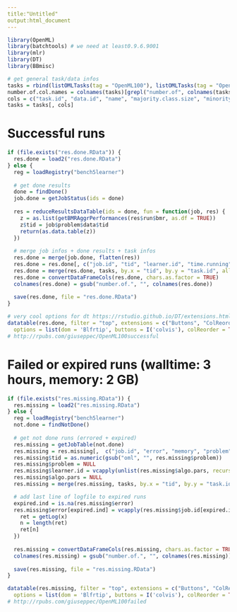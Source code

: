 ```yaml
---
title:"Untitled"
output:html_document
---
```


```r
library(OpenML)
library(batchtools) # we need at least0.9.6.9001
library(mlr)
library(DT)
library(BBmisc)

# get general task/data infos
tasks = rbind(listOMLTasks(tag = "OpenML100"), listOMLTasks(tag = "OpenML100", status = c("deactivated")))
number.of.col.names = colnames(tasks)[grepl("number.of", colnames(tasks))]
cols = c("task.id", "data.id", "name", "majority.class.size", "minority.class.size", "max.nominal.att.distinct.values", number.of.col.names)
tasks = tasks[, cols]
```

# Successful runs
```r
if (file.exists("res.done.RData")) {
  res.done = load2("res.done.RData")
} else {
  reg = loadRegistry("bench5learner")
  
  # get done results
  done = findDone()
  job.done = getJobStatus(ids = done)
  
  res = reduceResultsDataTable(ids = done, fun = function(job, res) {
    z = as.list(getBMRAggrPerformances(res$run$bmr, as.df = TRUE))
    z$tid = job$problem$data$tid
    return(as.data.table(z))
  })
  
  # merge job infos + done results + task infos
  res.done = merge(job.done, flatten(res))
  res.done = res.done[, c("job.id", "tid", "learner.id", "time.running", "memory", "acc.test.join", "timetrain.test.sum", "timepredict.test.sum")]
  res.done = merge(res.done, tasks, by.x = "tid", by.y = "task.id", all.x = TRUE)
  res.done = convertDataFrameCols(res.done, chars.as.factor = TRUE)
  colnames(res.done) = gsub("number.of.", "", colnames(res.done))
  
  save(res.done, file = "res.done.RData")
}

# very cool options for dt https://rstudio.github.io/DT/extensions.html
datatable(res.done, filter = "top", extensions = c("Buttons", "ColReorder"), 
  options = list(dom = 'Blfrtip', buttons = I('colvis'), colReorder = TRUE))
# http://rpubs.com/giuseppec/OpenML100successful
```

# Failed or expired runs (walltime: 3 hours, memory: 2 GB)

```r
if (file.exists("res.missing.RData")) {
  res.missing = load2("res.missing.RData")
} else {
  reg = loadRegistry("bench5learner")
  not.done = findNotDone()
  
  # get not done runs (errored + expired)
  res.missing = getJobTable(not.done)
  res.missing = res.missing[,  c("job.id", "error", "memory", "problem", "algo.pars")]
  res.missing$tid = as.numeric(gsub("oml", "", res.missing$problem))
  res.missing$problem = NULL
  res.missing$learner.id = vcapply(unlist(res.missing$algo.pars, recursive = FALSE), getLearnerId)
  res.missing$algo.pars = NULL
  res.missing = merge(res.missing, tasks, by.x = "tid", by.y = "task.id", all.x = TRUE)

  # add last line of logfile to expired runs
  expired.ind = is.na(res.missing$error)
  res.missing$error[expired.ind] = vcapply(res.missing$job.id[expired.ind], function(x) {
    ret = getLog(x) 
    n = length(ret)
    ret[n]
  })
  
  res.missing = convertDataFrameCols(res.missing, chars.as.factor = TRUE)
  colnames(res.missing) = gsub("number.of.", "", colnames(res.missing))
    
  save(res.missing, file = "res.missing.RData")
}

datatable(res.missing, filter = "top", extensions = c("Buttons", "ColReorder"), 
  options = list(dom = 'Blfrtip', buttons = I('colvis'), colReorder = TRUE))
# http://rpubs.com/giuseppec/OpenML100failed
```
